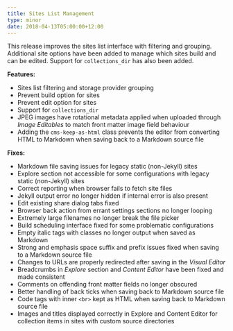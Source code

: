 ```yaml
---
title: Sites List Management
type: minor
date: 2018-04-13T05:00:00+12:00
---
```


This release improves the sites list interface with filtering and grouping. Additional site options have been added to manage which sites build and can be edited. Support for `collections_dir` has also been added.

**Features:**

* Sites list filtering and storage provider grouping
* Prevent build option for sites
* Prevent edit option for sites
* Support for `collections_dir`
* JPEG images have rotational metadata applied when uploaded through *Image Editables* to match front matter image field behaviour
* Adding the `cms-keep-as-html` class prevents the editor from converting HTML to Markdown when saving back to a Markdown source file

**Fixes:**

* Markdown file saving issues for legacy static (non-Jekyll) sites
* Explore section not accessible for some configurations with legacy static (non-Jekyll) sites
* Correct reporting when browser fails to fetch site files
* Jekyll output error no longer hidden if internal error is also present
* Edit existing share dialog tabs fixed
* Browser back action from errant settings sections no longer looping
* Extremely large filenames no longer break the file picker
* Build scheduling interface fixed for some problematic configurations
* Empty italic tags with classes no longer output when saved as Markdown
* Strong and emphasis space suffix and prefix issues fixed when saving to a Markdown source file
* Changes to URLs are properly redirected after saving in the *Visual Editor*
* Breadcrumbs in *Explore* section and *Content Editor* have been fixed and made consistent
* Comments on offending front matter fields no longer obscured
* Better handling of back ticks when saving back to Markdown source file
* Code tags with inner `<br>` kept as HTML when saving back to Markdown source file
* Images and titles displayed correctly in Explore and Content Editor for collection items in sites with custom source directories